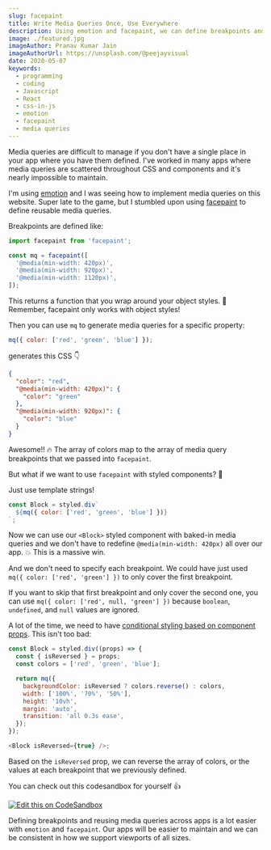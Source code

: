 ```yaml
---
slug: facepaint
title: Write Media Queries Once, Use Everywhere
description: Using emotion and facepaint, we can define breakpoints and reuse media queries
image: ./featured.jpg
imageAuthor: Pranav Kumar Jain
imageAuthorUrl: https://unsplash.com/@peejayvisual
date: 2020-05-07
keywords:
  - programming
  - coding
  - Javascript
  - React
  - css-in-js
  - emotion
  - facepaint
  - media queries
---
```


Media queries are difficult to manage if you don't have a single place in your app where you have them defined. I've
worked in many apps where media queries are scattered throughout CSS and components and it's nearly impossible to
maintain.

I'm using [emotion](https://emotion.sh) and I was seeing how to implement media queries on this website. Super late to
the game, but I stumbled upon using [facepaint](https://github.com/emotion-js/facepaint) to define reusable media
queries.

Breakpoints are defined like:

```js
import facepaint from 'facepaint';

const mq = facepaint([
  '@media(min-width: 420px)',
  '@media(min-width: 920px)',
  '@media(min-width: 1120px)',
]);
```

This returns a function that you wrap around your object styles. 💁 Remember, facepaint only works with object styles!

Then you can use `mq` to generate media queries for a specific property:

```js
mq({ color: ['red', 'green', 'blue'] });
```

generates this CSS 👇

```json
{
  "color": "red",
  "@media(min-width: 420px)": {
    "color": "green"
  },
  "@media(min-width: 920px)": {
    "color": "blue"
  }
}
```

Awesome!! 🔥 The array of colors map to the array of media query breakpoints that we passed into `facepaint`.

But what if we want to use `facepaint` with styled components? 🧐

Just use template strings!

```js
const Block = styled.div`
  ${mq({ color: ['red', 'green', 'blue'] })}
`;
```

Now we can use our `<Block>` styled component with baked-in media queries and we don't have to redefine
`@media(min-width: 420px)` all over our app. 💥 This is a massive win.

And we don't need to specify each breakpoint. We could have just used `mq({ color: ['red', 'green'] })` to only cover
the first breakpoint.

If you want to skip that first breakpoint and only cover the second one, you can use `mq({ color: ['red', null, 'green'] })` because `boolean`, `undefined`, and `null` values are ignored.

A lot of the time, we need to have [conditional styling based on component
props](https://emotion.sh/docs/styled#changing-based-on-props). This isn't too bad:

```js
const Block = styled.div((props) => {
  const { isReversed } = props;
  const colors = ['red', 'green', 'blue'];

  return mq({
    backgroundColor: isReversed ? colors.reverse() : colors,
    width: ['100%', '70%', '50%'],
    height: '10vh',
    margin: 'auto',
    transition: 'all 0.3s ease',
  });
});

<Block isReversed={true} />;
```

Based on the `isReversed` prop, we can reverse the array of colors, or the values at each breakpoint that we previously
defined.

You can check out this codesandbox for yourself 👍

[![Edit this on CodeSandbox](https://codesandbox.io/static/img/play-codesandbox.svg)](https://codesandbox.io/s/facepaint-with-styled-components-props-9isof?fontsize=14&hidenavigation=1&theme=dark)

Defining breakpoints and reusing media queries across apps is a lot easier with `emotion` and `facepaint`. Our apps will
be easier to maintain and we can be consistent in how we support viewports of all sizes.
